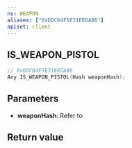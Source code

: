 ```yaml
---
ns: WEAPON
aliases: ["0xDDC64F5E31EEDAB6"]
apiset: client
---
```

## IS_WEAPON_PISTOL

```c
// 0xDDC64F5E31EEDAB6
Any IS_WEAPON_PISTOL(Hash weaponHash);
```


## Parameters
* **weaponHash**: Refer to <EmbeddedEnum name="eWeaponHash" />

## Return value
